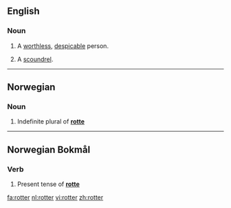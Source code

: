==English==

===Noun===
{{en-noun}}

# A [[worthless]], [[despicable]] person.
# {{British}} {{slang}} A [[scoundrel]].

----

==Norwegian==

===Noun===
{{infl|no|noun form}}

# Indefinite plural of '''[[rotte]]'''

----

==Norwegian Bokmål==

===Verb===
{{infl|nb|verb form}}

# Present tense of '''[[rotte]]'''

[[fa:rotter]]
[[nl:rotter]]
[[vi:rotter]]
[[zh:rotter]]